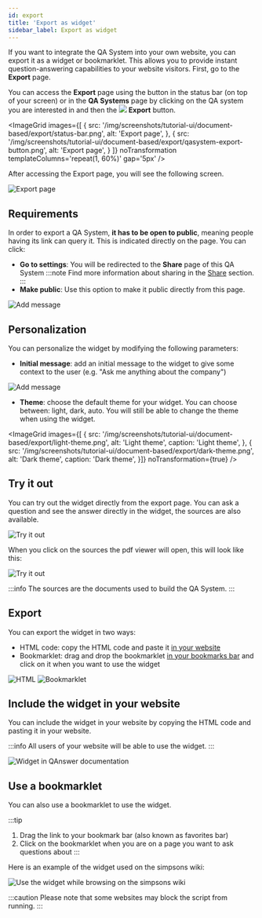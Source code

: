 ```yaml
---
id: export
title: 'Export as widget'
sidebar_label: Export as widget
---
```




If you want to integrate the QA System into your own website, you can export it as a widget or bookmarklet. This allows you to provide instant question-answering capabilities to your website visitors. First, go to the <b>Export</b> page.

<p>
    You can access the <b>Export</b> page using the button in the status bar (on top of your screen) or in the <b>QA Systems</b> page by clicking on the QA system you are interested in and then the
    <span style={{ whiteSpace: 'nowrap' }}>
        <img src='/img/icons/file_upload.svg' style={{ width: '30px', padding: '0 5px', verticalAlign: 'middle' }}/>
        <b style={{ verticalAlign: 'middle', color: '#3d82b3', marginRight: '10px' }}>Export</b>
    </span>
    button.
</p>

<ImageGrid
    images={[
        {
            src: '/img/screenshots/tutorial-ui/document-based/export/status-bar.png',
            alt: 'Export page',
        }, {
            src: '/img/screenshots/tutorial-ui/document-based/export/qasystem-export-button.png',
            alt: 'Export page',
        }
    ]}
    noTransformation
    templateColumns='repeat(1, 60%)'
    gap='5px'
/>

After accessing the Export page, you will see the following screen.

<Image src='/img/screenshots/tutorial-ui/document-based/export/export-empty.png' alt='Export page'/>


## Requirements

In order to export a QA System, **it has to be open to public**, meaning people having its link can query it. This is indicated directly on the page. You can click:
* **Go to settings**: You will be redirected to the **Share** page of this QA System
:::note
Find more information about sharing in the [Share](/tutorial-ui/share#public-access) section.
:::
* **Make public**: Use this option to make it public directly from this page.

<Image src='/img/screenshots/tutorial-ui/document-based/export/export-update-access.png' alt='Add message'/>


## Personalization

You can personalize the widget by modifying the following parameters:

* **Initial message**: add an initial message to the widget to give some context to the user (e.g. "Ask me anything about the company")

<Image src='/img/screenshots/tutorial-ui/document-based/export/export-message.png' alt='Add message'/>

* **Theme**: choose the default theme for your widget. You can choose between: light, dark, auto. You will still be able to change the theme when using the widget. 

<ImageGrid images={[
  {
      src: '/img/screenshots/tutorial-ui/document-based/export/light-theme.png',
      alt: 'Light theme',
      caption: 'Light theme',
  }, {
      src: '/img/screenshots/tutorial-ui/document-based/export/dark-theme.png',
      alt: 'Dark theme',
      caption: 'Dark theme',
  }]}
  noTransformation={true}
/>

## Try it out

You can try out the widget directly from the export page. You can ask a question and see the answer directly in the widget, the sources are also available.

<Image src='/img/screenshots/tutorial-ui/document-based/export/test-widget.png' alt='Try it out'/>

When you click on the sources the pdf viewer will open, this will look like this:

<Image src='/img/screenshots/tutorial-ui/document-based/export/test-widget-sources.png' alt='Try it out'/>

:::info
The sources are the documents used to build the QA System.
:::

## Export

You can export the widget in two ways:
* HTML code: copy the HTML code and paste it [in your website](#include-the-widget-in-your-website)
* Bookmarklet: drag and drop the bookmarklet [in your bookmarks bar](#use-a-bookmarklet) and click on it when you want to use the widget

<Tabs>
    <TabItem value='q1' label='HTML'>
        <Image src='/img/screenshots/tutorial-ui/document-based/export/export-html.png' alt='HTML'/>
    </TabItem>
    <TabItem value='q2' label='Bookmarklet' default>
        <Image src='/img/screenshots/tutorial-ui/document-based/export/export-bookmarklet.png' alt='Bookmarklet'/>
    </TabItem>
</Tabs>

## Include the widget in your website

You can include the widget in your website by copying the HTML code and pasting it in your website.

:::info
All users of your website will be able to use the widget.
:::

<Image src='/img/screenshots/tutorial-ui/document-based/export/qanswer-doc-widget.png' alt='Widget in QAnswer documentation'/>

## Use a bookmarklet

You can also use a bookmarklet to use the widget.

:::tip
1. Drag the link to your bookmark bar (also known as favorites bar)
2. Click on the bookmarklet when you are on a page you want to ask questions about
:::

Here is an example of the widget used on the simpsons wiki:

<img src='/img/screenshots/tutorial-ui/document-based/export/simpson-wiki-widget.png' alt='Use the widget while browsing on the simpsons wiki' />

:::caution
Please note that some websites may block the script from running.
:::
